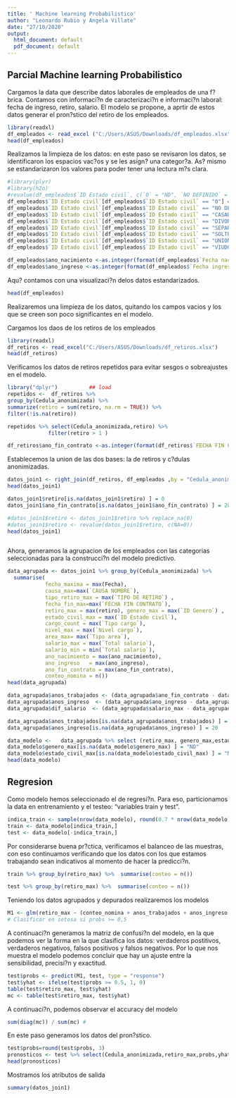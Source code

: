 ```yaml
---
title: ' Machine learning Probabilistico'
author: "Leonardo Rubio y Angela Villate"
date: "27/10/2020"
output:
  html_document: default
  pdf_document: default
---
```


## Parcial Machine learning Probabilistico 

Cargamos la data que describe datos laborales de empleados de una f?brica. Contamos con informaci?n de caracterizaci?n e informaci?n laboral: fecha de ingreso, retiro, salario. El modelo se propone, a aprtir de estos datos generar el pron?stico del retiro de los empleados.
```r
library(readxl)
df_empleados <- read_excel ("C:/Users/ASUS/Downloads/df_empleados.xlsx")
head(df_empleados)
```

Realizamos la limpieza de los datos: en este paso se revisaron los datos, se identificaron los espacios vac?os y se les asign? una categor?a. As? mismo se estandarizaron los valores
para poder tener una lectura m?s clara.
```r
#library(plyr)
#library(h2o)
#revalue(df_empleados$`ID Estado civil`, c(`0` = "ND", `NO DEFINIDO` = "ND"))
df_empleados$`ID Estado civil`[df_empleados$`ID Estado civil` == "0"] = "ND"
df_empleados$`ID Estado civil`[df_empleados$`ID Estado civil` == "NO DEFINIDO"] = "ND"
df_empleados$`ID Estado civil`[df_empleados$`ID Estado civil` == "CASADO"] = "CAS"
df_empleados$`ID Estado civil`[df_empleados$`ID Estado civil` == "DIVORCIADO"] = "DIV"
df_empleados$`ID Estado civil`[df_empleados$`ID Estado civil` == "SEPARADO"] = "SEP"
df_empleados$`ID Estado civil`[df_empleados$`ID Estado civil` == "SOLTERO"] = "SOL"
df_empleados$`ID Estado civil`[df_empleados$`ID Estado civil` == "UNION LIBRE"] = "UNI"
df_empleados$`ID Estado civil`[df_empleados$`ID Estado civil` == "VIUDO"] = "VIU"
```

```r
df_empleados$ano_nacimiento <-as.integer(format(df_empleados$`Fecha nacimiento`, "%Y")) 
df_empleados$ano_ingreso <-as.integer(format(df_empleados$`Fecha ingreso`, "%Y")) 
```

Aqu? contamos con una visualizaci?n delos datos estandarizados.
```r
head(df_empleados)
```


Realizaremos una limpieza de los datos, quitando los campos vacios y los que se creen son poco significantes en el modelo. 



Cargamos los daos de los retiros de los empleados 
```r
library(readxl)
df_retiros <- read_excel("C:/Users/ASUS/Downloads/df_retiros.xlsx")
head(df_retiros)
```
Verificamos los datos de retiros repetidos para evitar sesgos o sobreajustes en el modelo.

```r
library("dplyr")          ## load
repetidos <-  df_retiros %>% 
group_by(Cedula_anonimizada) %>%   
summarize(retiro = sum(retiro, na.rm = TRUE)) %>% 
filter(!is.na(retiro))

repetidos %>% select(Cedula_anonimizada,retiro) %>%
             filter(retiro > 1 )
```



```r
df_retiros$ano_fin_contrato <-as.integer(format(df_retiros$`FECHA FIN CONTRATO`, "%Y")) 
```


Establecemos la union de las dos bases: la de retiros y c?dulas anonimizadas.
```r
datos_join1 <- right_join(df_retiros, df_empleados ,by = "Cedula_anonimizada")
head(datos_join1)
```

```r
datos_join1$retiro[is.na(datos_join1$retiro) ] = 0
datos_join1$ano_fin_contrato[is.na(datos_join1$ano_fin_contrato) ] = 2020

#datos_join1$retiro <- datos_join1$retiro %>% replace_na(0)
#datos_join1$retiro <- revalue(datos_join1$retiro, c(NA=0))
head(datos_join1)



```

Ahora, generamos la agrupacion de los empleados con las categorias seleccionadas para la construcci?n del modelo predictivo. 

```r
data_agrupada <- datos_join1 %>% group_by(Cedula_anonimizada) %>% 
  summarise(
            fecha_maxima = max(Fecha), 
            causa_max=max(`CAUSA NOMBRE`),
            tipo_retiro_max = max(`TIPO DE RETIRO`) ,
            fecha_fin_max=max(`FECHA FIN CONTRATO`), 
            retiro_max = max(retiro), genero_max = max(`ID Genero`) , 
            estado_civil_max = max(`ID Estado civil`), 
            cargo_count = max(`Tipo cargo`), 
            nivel_max = max(`Nivel cargo`),
            area_max= max(`Tipo area`),  
            salario_max = max(`Total salario`),
            salario_min = min(`Total salario`),
            ano_nacimiento = max(ano_nacimiento), 
            ano_ingreso   = max(ano_ingreso),
            ano_fin_contrato = max(ano_fin_contrato),
            conteo_nomina = n())
head(data_agrupada)
```

```r

data_agrupada$anos_trabajados <- (data_agrupada$ano_fin_contrato - data_agrupada$ano_ingreso) 
data_agrupada$anos_ingreso  <- (data_agrupada$ano_ingreso - data_agrupada$ano_nacimiento)
data_agrupada$dif_salario  <- (data_agrupada$salario_max - data_agrupada$salario_min)

data_agrupada$anos_trabajados[is.na(data_agrupada$anos_trabajados) ] = round((data_agrupada$conteo_nomina / 12),0)
data_agrupada$anos_ingreso[is.na(data_agrupada$anos_ingreso) ] = 20

```

```r
data_modelo <-   data_agrupada %>% select (retiro_max, genero_max,estado_civil_max,conteo_nomina,anos_trabajados,anos_ingreso,dif_salario, Cedula_anonimizada)
data_modelo$genero_max[is.na(data_modelo$genero_max) ] = "ND"
data_modelo$estado_civil_max[is.na(data_modelo$estado_civil_max) ] = "ND"
head(data_modelo)
```

## Regresion 

Como modelo hemos seleccionado el de regresi?n. Para eso,  particionamos la data en  entrenamiento y el testeo: "variables train y test". 

```r
indica_train <- sample(nrow(data_modelo), round(0.7 * nrow(data_modelo)))
train <- data_modelo[indica_train,]
test <- data_modelo[-indica_train,]
```


Por considerarse buena pr?ctica, verificamos el balanceo de las muestras, con eso continuamos verificando que los datos con los que estamos trabajando sean indicativos al momento de hacer la predicci?n.
```r
train %>% group_by(retiro_max) %>%  summarise(conteo = n())

```


```r
test %>% group_by(retiro_max) %>%  summarise(conteo = n())
```



Teniendo los datos agrupados y depurados realizaremos los modelos 
```r
M1 <- glm(retiro_max ~ (conteo_nomina + anos_trabajados + anos_ingreso + dif_salario) * (genero_max + estado_civil_max) ,data = train, family = "gaussian") 
# Clasificar en setosa si probs >= 0,5
```

A continuaci?n generamos la matriz de confusi?n del modelo, en la que podemos ver la forma en la que clasifica los datos: verdaderos postitivos, verdaderos negativos, falsos positivos y falsos negativos. Por lo que nos muestra el modelo podemos concluir que hay un ajuste entre la sensibilidad, precisi?n y exactitud. 
```r
test$probs <- predict(M1, test, type = "response")
test$yhat <- ifelse(test$probs >= 0.5, 1, 0)
table(test$retiro_max, test$yhat)
mc <- table(test$retiro_max, test$yhat)
```

A continuaci?n, podemos observar el accuracy del modelo
```r
sum(diag(mc)) / sum(mc) # 
```
En este paso generamos los datos del pron?stico. 
```r
test$probs=round(test$probs, 3)
pronosticos <- test %>% select(Cedula_anonimizada,retiro_max,probs,yhat)
head(pronosticos)
```

Mostramos los atributos de salida
```r
summary(datos_join1)
```

